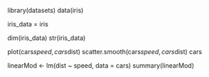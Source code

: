 library(datasets)
data(iris)

iris_data = iris

dim(iris_data)
str(iris_data)

plot(cars$speed, cars$dist)
scatter.smooth(cars$speed, cars$dist)
cars

linearMod <- lm(dist ~ speed, data = cars)
summary(linearMod)

